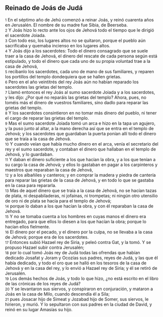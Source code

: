 == Reinado de Joás de Judá ==

{{anchor|1}} <small>1</small> En el séptimo año de Jehú comenzó a reinar Joás, y reinó cuarenta años en Jerusalén. El nombre de su madre fue Sibia, de Beerseba.<br>
{{anchor|2}} <small>2</small> Y Joás hizo lo recto ante los ojos de Jehová todo el tiempo que le dirigió el sacerdote Joiada.<br>
{{anchor|3}} <small>3</small> Con todo eso, los lugares altos no se quitaron, porque el pueblo aún sacrificaba y quemaba incienso en los lugares altos.<br>
{{anchor|4}} <small>4</small> Y Joás dijo a los sacerdotes: Todo el dinero consagrado que se suele traer a la casa de Jehová, el dinero del rescate de cada persona según está estipulado, y todo el dinero que cada uno de su propia voluntad trae a la casa de Jehová,<br>
{{anchor|5}} <small>5</small> recíbanlo los sacerdotes, cada uno de mano de sus familiares, y reparen los portillos del templo dondequiera que se hallen grietas.<br>
{{anchor|6}} <small>6</small> Pero en el año veintitrés del rey Joás aún no habían reparado los sacerdotes las grietas del templo.<br>
{{anchor|7}} <small>7</small> Llamó entonces el rey Joás al sumo sacerdote Joiada y a los sacerdotes, y les dijo: ¿Por qué no reparáis las grietas del templo? Ahora, pues, no toméis más el dinero de vuestros familiares, sino dadlo para reparar las grietas del templo.<br>
{{anchor|8}} <small>8</small> Y los sacerdotes consintieron en no tomar más dinero del pueblo, ni tener el cargo de reparar las grietas del templo.<br>
{{anchor|9}} <small>9</small> Mas el sumo sacerdote Joiada tomó un arca e hizo en la tapa un agujero, y la puso junto al altar, a la mano derecha así que se entra en el templo de Jehová; y los sacerdotes que guardaban la puerta ponían allí todo el dinero que se traía a la casa de Jehová.<br>
{{anchor|10}} <small>10</small> Y cuando veían que había mucho dinero en el arca, venía el secretario del rey y el sumo sacerdote, y contaban el dinero que hallaban en el templo de Jehová, y lo guardaban.<br>
{{anchor|11}} <small>11</small> Y daban el dinero suficiente a los que hacían la obra, y a los que tenían a su cargo la casa de Jehová; y ellos lo gastaban en pagar a los carpinteros y maestros que reparaban la casa de Jehová,<br>
{{anchor|12}} <small>12</small> y a los albañiles y canteros; y en comprar la madera y piedra de cantería para reparar las grietas de la casa de Jehová, y en todo lo que se gastaba en la casa para repararla.<br>
{{anchor|13}} <small>13</small> Mas de aquel dinero que se traía a la casa de Jehová, no se hacían tazas de plata, ni despabiladeras, ni jofainas, ni trompetas; ni ningún otro utensilio de oro ni de plata se hacía para el templo de Jehová;<br>
{{anchor|14}} <small>14</small> porque lo daban a los que hacían la obra, y con él reparaban la casa de Jehová.<br>
{{anchor|15}} <small>15</small> Y no se tomaba cuenta a los hombres en cuyas manos el dinero era entregado, para que ellos lo diesen a los que hacían la obra; porque lo hacían ellos fielmente.<br>
{{anchor|16}} <small>16</small> El dinero por el pecado, y el dinero por la culpa, no se llevaba a la casa de Jehová; porque era de los sacerdotes.<br>
{{anchor|17}} <small>17</small> Entonces subió Hazael rey de Siria, y peleó contra Gat, y la tomó. Y se propuso Hazael subir contra Jerusalén;<br>
{{anchor|18}} <small>18</small> por lo cual tomó Joás rey de Judá todas las ofrendas que habían dedicado Josafat y Joram y Ocozías sus padres, reyes de Judá, y las que él había dedicado, y todo el oro que se halló en los tesoros de la casa de Jehová y en la casa del rey, y lo envió a Hazael rey de Siria; y él se retiró de Jerusalén.<br>
{{anchor|19}} <small>19</small> Los demás hechos de Joás, y todo lo que hizo, ¿no está escrito en el libro de las crónicas de los reyes de Judá?<br>
{{anchor|20}} <small>20</small> Y se levantaron sus siervos, y conspiraron en conjuración, y mataron a Joás en la casa de Milo, cuando descendía él a Sila;<br>
{{anchor|21}} <small>21</small> pues Josacar hijo de Simeat y Jozabad hijo de Somer, sus siervos, le hirieron, y murió. Y lo sepultaron con sus padres en la ciudad de David, y reinó en su lugar Amasías su hijo.<br>
